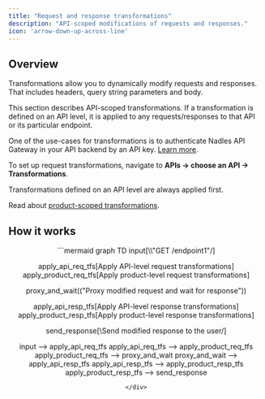 ```yaml
---
title: "Request and response transformations"
description: "API-scoped modifications of requests and responses."
icon: 'arrow-down-up-across-line'
---
```


## Overview

Transformations allow you to dynamically modify requests and responses. That includes headers, query string parameters and body.

This section describes API-scoped transformations. If a transformation is defined on an API level, it is applied to any requests/responses to that API or its particular endpoint.

One of the use-cases for transformations is to authenticate Nadles API Gateway in your API backend by an API key. [Learn more](https://docs.nadles.com/api-management/exposing-your-api/#configuring-nadles-api-gateway).

To set up request transformations, navigate to **APIs → choose an API → Transformations**.

<Tip>
  Transformations defined on an API level are always applied first.

  Read about [product-scoped transformations](https://docs.nadles.com/product-modeling/transformations/).
</Tip>

## How it works

<div style="text-align: center;">
```mermaid
graph TD
  input[\\"GET /endpoint1"/]
  
  apply_api_req_tfs[Apply API-level request transformations]
  apply_product_req_tfs[Apply product-level request transformations]
  
  proxy_and_wait(("Proxy modified request
  and wait for response"))
  
  apply_api_resp_tfs[Apply API-level response transformations]
  apply_product_resp_tfs[Apply product-level response transformations]
  
  send_response[\\Send modified response to the user/]
  
  input --> apply_api_req_tfs
  apply_api_req_tfs --> apply_product_req_tfs
  apply_product_req_tfs --> proxy_and_wait
  proxy_and_wait --> apply_api_resp_tfs
  apply_api_resp_tfs --> apply_product_resp_tfs
  apply_product_resp_tfs --> send_response
```
</div>